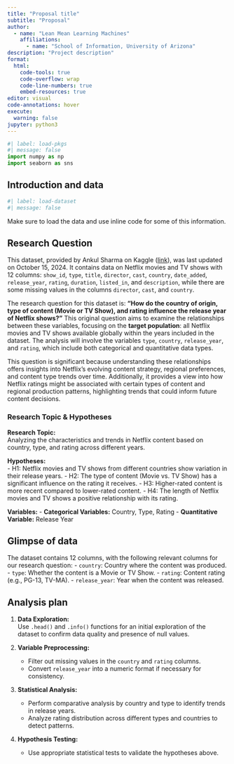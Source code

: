 ```yaml
---
title: "Proposal title"
subtitle: "Proposal"
author: 
  - name: "Lean Mean Learning Machines"
    affiliations:
      - name: "School of Information, University of Arizona"
description: "Project description"
format:
  html:
    code-tools: true
    code-overflow: wrap
    code-line-numbers: true
    embed-resources: true
editor: visual
code-annotations: hover
execute:
  warning: false
jupyter: python3
---
```


```python
#| label: load-pkgs
#| message: false
import numpy as np
import seaborn as sns
```

## Introduction and data

```python
#| label: load-dataset
#| message: false
```



Make sure to load the data and use inline code for some of this information.


## Research Question

This dataset, provided by Ankul Sharma on Kaggle ([link](https://www.kaggle.com/datasets/ankulsharma150/netflix-data-analysis/data)), was last updated on October 15, 2024. It contains data on Netflix movies and TV shows with 12 columns: `show_id`, `type`, `title`, `director`, `cast`, `country`, `date_added`, `release_year`, `rating`, `duration`, `listed_in`, and `description`, while there are some missing values in the columns `director`, `cast`, and `country`.

The research question for this dataset is: **"How do the country of origin, type of content (Movie or TV Show), and rating influence the release year of Netflix shows?"** This original question aims to examine the relationships between these variables, focusing on the **target population**: all Netflix movies and TV shows available globally within the years included in the dataset. The analysis will involve the variables `type`, `country`, `release_year`, and `rating`, which include both categorical and quantitative data types.

This question is significant because understanding these relationships offers insights into Netflix’s evolving content strategy, regional preferences, and content type trends over time. Additionally, it provides a view into how Netflix ratings might be associated with certain types of content and regional production patterns, highlighting trends that could inform future content decisions.


### Research Topic & Hypotheses
**Research Topic:**  
Analyzing the characteristics and trends in Netflix content based on country, type, and rating across different years.

**Hypotheses:**  
- H1: Netflix movies and TV shows from different countries show variation in their release years.
- H2: The type of content (Movie vs. TV Show) has a significant influence on the rating it receives.
- H3: Higher-rated content is more recent compared to lower-rated content.
- H4: The length of Netflix movies and TV shows a positive relationship with its rating.

**Variables:**
- **Categorical Variables:** Country, Type, Rating
- **Quantitative Variable:** Release Year


## Glimpse of data

The dataset contains 12 columns, with the following relevant columns for our research question:
- `country`: Country where the content was produced.
- `type`: Whether the content is a Movie or TV Show.
- `rating`: Content rating (e.g., PG-13, TV-MA).
- `release_year`: Year when the content was released.


## Analysis plan

1. **Data Exploration:**  
   Use `.head()` and `.info()` functions for an initial exploration of the dataset to confirm data quality and presence of null values.
   
2. **Variable Preprocessing:**  
   - Filter out missing values in the `country` and `rating` columns.
   - Convert `release_year` into a numeric format if necessary for consistency.
   
3. **Statistical Analysis:**  
   - Perform comparative analysis by country and type to identify trends in release years.
   - Analyze rating distribution across different types and countries to detect patterns.
  
4. **Hypothesis Testing:**  
   - Use appropriate statistical tests to validate the hypotheses above.






